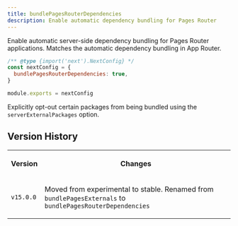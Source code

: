 ```yaml
---
title: bundlePagesRouterDependencies
description: Enable automatic dependency bundling for Pages Router
---
```

Enable automatic server-side dependency bundling for Pages Router applications. Matches the automatic dependency bundling in App Router.

```js
/** @type {import('next').NextConfig} */
const nextConfig = {
  bundlePagesRouterDependencies: true,
}

module.exports = nextConfig
```

Explicitly opt-out certain packages from being bundled using the `serverExternalPackages` option.

## Version History

<table style="min-width: 50px"><colgroup><col><col></colgroup><tbody><tr><th colspan="1" rowspan="1"><p>Version</p></th><th colspan="1" rowspan="1"><p>Changes</p></th></tr><tr><td colspan="1" rowspan="1"><p><code>v15.0.0</code></p></td><td colspan="1" rowspan="1"><p>Moved from experimental to stable. Renamed from <code>bundlePagesExternals</code> to <code>bundlePagesRouterDependencies</code></p></td></tr></tbody></table>